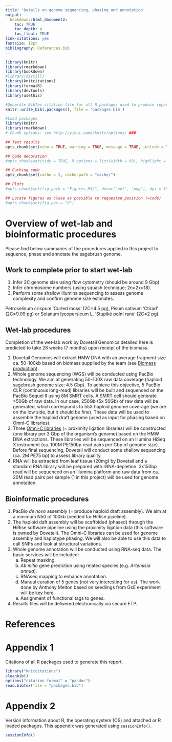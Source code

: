 ```yaml
--- 
title: 'Details on genome sequencing, phasing and annotation'
output:
  bookdown::html_document2: 
    toc: TRUE
    toc_depth: 4
    toc_float: TRUE
link-citations: yes
fontsize: 12pt
bibliography: References.bib
---
```


```r
library(knitr)
library(rmarkdown)
library(bookdown)
#library(distill)
library(knitcitations)
library(formatR)
library(devtools)
library(usethis)

#Generate BibTex citation file for all R packages used to produce report
knitr::write_bib(.packages(), file = 'packages.bib')
```


```r
#Load packages
library(knitr)
library(rmarkdown)
# Chunk options: see http://yihui.name/knitr/options/ ###

## Text results
opts_chunk$set(echo = TRUE, warning = TRUE, message = TRUE, include = TRUE)

## Code decoration
#opts_chunk$set(tidy = TRUE, R.options = list(width = 60), highlight = TRUE)

## Caching code
opts_chunk$set(cache = 2, cache.path = "cache/")

## Plots
#opts_chunk$set(fig.path = "Figures_MS/", dev=c('pdf', 'png'), dpi = 300)

## Locate figures as close as possible to requested position (=code)
#opts_chunk$set(fig.pos = "H")
```

# Overview of wet-lab and bioinformatic procedures

Please find below summaries of the procedures applied in this project to sequence, phase and annotate the sagebrush genome.


## Work to complete prior to start wet-lab

1. Infer 2C genome size using flow cytometry (should be around 9 Gbp). 
2. Infer chromosome numbers (using squash technique; 2n=2x=18).
3. Perform some shallow Illumina sequencing to assess genome complexity and confirm genome size estimates.

Petroselinum crispum ‘Curled moss’ (2C=4.5 pg), Pisum sativum ‘Ctirad’ (2C=9.09 pg) or Solanum lycopersicum L. ‘Stupiké polní rane’ (2C=2 pg)


## Wet-lab procedures

Completion of the wet-lab work by Dovetail Genomics detailed here is predicted to take 28 weeks (7 months) upon receipt of the biomass.

1. Dovetail Genomics will extract HMW DNA with an average fragment size ca. 50-100kb based on biomass supplied by the team (see [Biomass production](Biomass_production.html)).
2. Whole genome sequencing (WGS) will be conducted using PacBio technology. We aim at generating 50-100X raw data coverage (haploid sagebrush genome size: 4.5 Gbp). To achieve this objective, 5 PacBio CLR (continuous long-read) libraries will be built and sequenced on the PacBio Sequel II using 8M SMRT cells. A SMRT cell should generate >50Gb of raw data. In our case, 250Gb (5x 50Gb) of raw data will be generated, which corresponds to 55X haploid genome coverage (we are on the low side, but it should be fine). These data will be used to assemble the haploid draft genome (used as input for phasing based on Omni-C libraries).
3. Three [Omni-C libraries](https://dovetailgenomics.com/intro-omni-c-tech/) (= proximity ligation libraries) will be constructed (one library per 3 Gbp of the organism’s genome) based on the HMW DNA extractions. These libraries will be sequenced on an Illumina HiSeq X instrument (ca. 100M PE150bp read pairs per Gbp of genome size). Before final sequencing, Dovetail will conduct some shallow sequencing (ca. 2M PE75 bp) to assess library quality.
4. RNA will be extracted from leaf tissue (20mg) by Dovetail and a standard RNA library will be prepared with rRNA-depletion. 2x150bp read will be sequenced on an Illumina platform and raw data from ca. 20M read pairs per sample (1 in this project) will be used for genome annotation.  

## Bioinformatic procedures

1. PacBio *de novo* assembly (= produce haploid draft assembly). We aim at a minimum N50 of 100kb (needed for HiRise pipeline).
2. The haploid daft assembly will be scaffolded (phased) through the HiRise software pipeline using the proximity ligation data (this software is owned by Dovetail). The Omni-C libraries can be used for genome assembly and haplotype phasing. We will also be able to use this data to call SNPs and look at structural variations.
3. Whole genome annotation will be conducted using RNA-seq data. The basic services will be included:
    a. Repeat masking.
    b. *Ab initio* gene prediction using related species (e.g. *Artemisia annua*).
    c. RNAseq mapping to enhance annotation.
    d. Manual curation of 5 genes (not very interesting for us). The work done by Anthony Melton based on seedlings from GxE experiment will be key here.
    e. Assignment of functional tags to genes.
4. Results files will be delivered electronically via secure FTP.



# References

<div id="refs"></div>

# Appendix 1 {.appendix}

Citations of all R packages used to generate this report. 

```r
library("knitcitations")
cleanbib()
options("citation_format" = "pandoc")
read.bibtex(file = "packages.bib")
``` 

# Appendix 2 {.appendix}

Version information about R, the operating system (OS) and attached or R loaded packages. This appendix was generated using `sessionInfo()`.

```r
sessionInfo()
```
